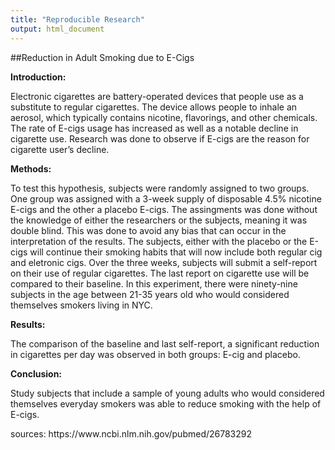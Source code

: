 ```yaml
---
title: "Reproducible Research"
output: html_document
---
```


##Reduction in Adult Smoking due to E-Cigs

**Introduction:** 

Electronic cigarettes are battery-operated devices that people use as a substitute to regular cigarettes. The device allows people to inhale an aerosol, which typically contains nicotine, flavorings, and other chemicals. The rate of E-cigs usage has increased as well as a notable decline in cigarette use. Research was done to observe if E-cigs are the reason for cigarette user's decline. 

**Methods:**

To test this hypothesis, subjects were randomly assigned to two groups. One group was assigned with a 3-week supply of disposable 4.5% nicotine E-cigs and the other a placebo E-cigs. The assingments was done without the knowledge of either the researchers or the subjects, meaning it was double blind. This was done to avoid any bias that can occur in the interpretation of the results. The subjects, either with the placebo or the E-cigs will continue their smoking habits that will now include both regular cig and eletronic cigs. Over the three weeks, subjects will submit a self-report on their use of regular cigarettes. The last report on cigarette use will be compared to their baseline. In this experiment, there were ninety-nine subjects in the age between 21-35 years old who would considered themselves smokers living in NYC. 

**Results:**

The comparison of the baseline and last  self-report, a significant reduction in cigarettes per day was observed in both groups: E-cig and placebo. 

**Conclusion:**

Study subjects that include a sample of young adults who would considered themselves everyday smokers was able to reduce smoking with the help of E-cigs. 

sources: https://www.ncbi.nlm.nih.gov/pubmed/26783292 


